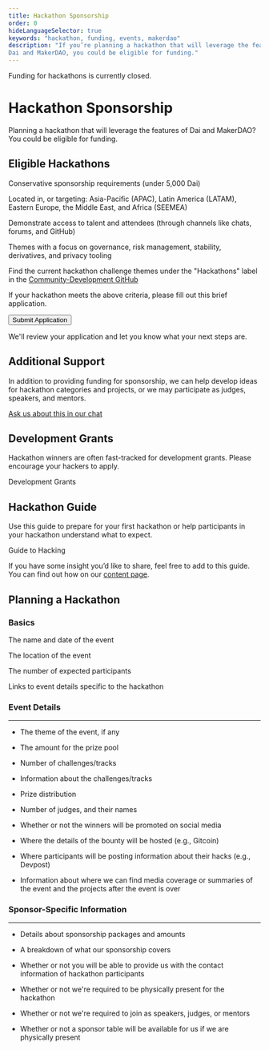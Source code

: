```yaml
---
title: Hackathon Sponsorship
order: 0
hideLanguageSelector: true
keywords: "hackathon, funding, events, makerdao"
description: "If you’re planning a hackathon that will leverage the features of 
Dai and MakerDAO, you could be eligible for funding."
---
```


<StatusBanner warning>

Funding for hackathons is currently closed.

</StatusBanner>

# Hackathon Sponsorship

Planning a hackathon that will leverage the features of
Dai and MakerDAO? You could be eligible for funding.

## Eligible Hackathons

<Checklist>

Conservative sponsorship requirements \(under 5,000 Dai\)

Located in, or targeting: Asia-Pacific \(APAC\), Latin America \(LATAM\), Eastern Europe, the Middle East, and Africa \(SEEMEA\)

Demonstrate access to talent and attendees \(through channels like chats, forums, and GitHub\)

Themes with a focus on governance, risk management, stability, derivatives, and privacy tooling

Find the current hackathon challenge themes under the "Hackathons" label in the [Community-Development GitHub](https://github.com/makerdao/community/issues?q=is%3Aissue+is%3Aopen+label%3Ahackathons)

</Checklist>

If your hackathon meets the above criteria, please fill out this brief application.

<Aligner center>

<Button to="https://airtable.com/shrmEMdxtYDUKtEkU"> Submit Application</Button>

</Aligner>

We'll review your application and let you know what your next steps are.

## Additional Support

In addition to providing funding for sponsorship, we can help develop ideas for hackathon categories and projects, or we may participate as judges, speakers, and mentors.

[Ask us about this in our chat](https://chat.makerdao.com/channel/community-development)


<Tout image alt>

<Box>

## Development Grants

Hackathon winners are often fast-tracked for development grants.
Please encourage your hackers to apply.

<Link to="/funding/development-grants">Development Grants</Link>

</Box>

<Box>

## Hackathon Guide

Use this guide to prepare for your first hackathon or help participants in your hackathon understand what to expect.

<Link to="/contribute/hackathons/guide-to-hacking/">Guide to Hacking</Link>

</Box>

</Tout>

<Callout icon="question">

If you have some insight you’d like to share, feel free to add to this guide.
You can find out how on our [content page](/contribute/content/).

</Callout>

## Planning a Hackathon

### Basics

<Checklist>

The name and date of the event

The location of the event

The number of expected participants

Links to event details specific to the hackathon

</Checklist>

### Event Details

---

- The theme of the event, if any
  
- The amount for the prize pool
  
- Number of challenges/tracks
  
- Information about the challenges/tracks
  
- Prize distribution

- Number of judges, and their names

- Whether or not the winners will be promoted on social media

- Where the details of the bounty will be hosted \(e.g., Gitcoin\)

- Where participants will be posting information about their hacks \(e.g., Devpost\)

- Information about where we can find media coverage or summaries of the event and the projects after the event is over

### Sponsor-Specific Information

---

- Details about sponsorship packages and amounts

- A breakdown of what our sponsorship covers

- Whether or not you will be able to provide us with the contact information of hackathon participants

- Whether or not we're required to be physically present for the hackathon

- Whether or not we're required to join as speakers, judges, or mentors

- Whether or not a sponsor table will be available for us if we are physically present
